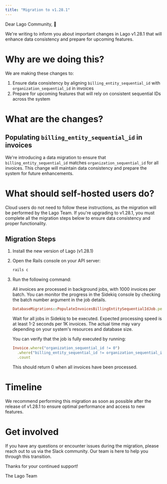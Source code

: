 ```yaml
---
title: "Migration to v1.28.1"
---
```


Dear Lago Community, 👋

We're writing to inform you about important changes in Lago v1.28.1 that will enhance data consistency and prepare for upcoming features.

# Why are we doing this?

We are making these changes to:
1. Ensure data consistency by aligning `billing_entity_sequential_id` with `organization_sequential_id` in invoices
2. Prepare for upcoming features that will rely on consistent sequential IDs across the system

# What are the changes?

## Populating `billing_entity_sequential_id` in invoices

We're introducing a data migration to ensure that `billing_entity_sequential_id` matches `organization_sequential_id` for all invoices. This change will maintain data consistency and prepare the system for future enhancements.

# What should self-hosted users do?

<Note>
Cloud users do not need to follow these instructions, as the migration will be performed by the Lago Team.
</Note>

<Warning>
If you're upgrading to v1.28.1, you must complete all the migration steps below to ensure data consistency and proper functionality.
</Warning>

## Migration Steps

1. Install the new version of Lago (v1.28.1)
2. Open the Rails console on your API server:
   ```bash
   rails c
   ```
3. Run the following command:

   <Note>
   All invoices are processed in background jobs, with 1000 invoices per batch. You can monitor the progress in the Sidekiq console by checking the batch number argument in the job details.
   </Note>

   ```ruby
   DatabaseMigrations::PopulateInvoicesBillingEntitySequentialIdJob.perform_later
   ```
   Wait for all jobs in Sidekiq to be executed.
   <Note>
   Expected processing speed is at least 1-2 seconds per 1K invoices. The actual time may vary depending on your system's resources and database size.
   </Note>

   You can verify that the job is fully executed by running:
   ```ruby
   Invoice.where("organization_sequential_id != 0")
     .where("billing_entity_sequential_id != organization_sequential_id")
     .count
   ```
   This should return 0 when all invoices have been processed.

# Timeline

We recommend performing this migration as soon as possible after the release of v1.28.1 to ensure optimal performance and access to new features.

# Get involved

If you have any questions or encounter issues during the migration, please reach out to us via the Slack community. Our team is here to help you through this transition.

Thanks for your continued support!

The Lago Team
